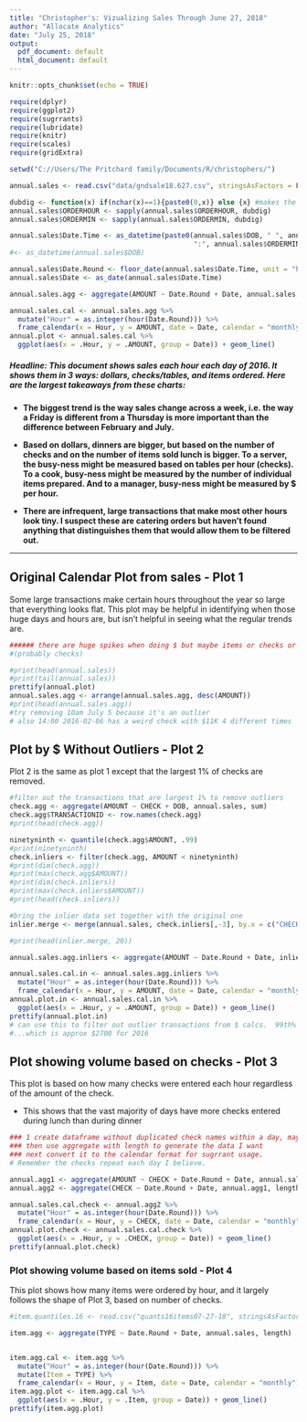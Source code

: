 ```yaml
---
title: "Christopher's: Vizualizing Sales Through June 27, 2018"
author: "Allocate Analytics"
date: "July 25, 2018"
output:
  pdf_document: default
  html_document: default
---
```


```r
knitr::opts_chunk$set(echo = TRUE)

require(dplyr)
require(ggplot2)
require(sugrrants)
require(lubridate)
require(knitr)
require(scales)
require(gridExtra)

setwd("C://Users/The Pritchard family/Documents/R/christophers/")

annual.sales <- read.csv("data/gndsale18.627.csv", stringsAsFactors = FALSE)

dubdig <- function(x) if(nchar(x)==1){paste0(0,x)} else {x} #makes the column double digits
annual.sales$ORDERHOUR <- sapply(annual.sales$ORDERHOUR, dubdig)
annual.sales$ORDERMIN <- sapply(annual.sales$ORDERMIN, dubdig)

annual.sales$Date.Time <- as_datetime(paste0(annual.sales$DOB, " ", annual.sales$ORDERHOUR,
                                             ":", annual.sales$ORDERMIN, ":00"))
#<- as_datetime(annual.sales$DOB)

annual.sales$Date.Round <- floor_date(annual.sales$Date.Time, unit = "hour")
annual.sales$Date <- as_date(annual.sales$Date.Time)

annual.sales.agg <- aggregate(AMOUNT ~ Date.Round + Date, annual.sales, sum)

annual.sales.cal <- annual.sales.agg %>%
  mutate("Hour" = as.integer(hour(Date.Round))) %>%
  frame_calendar(x = Hour, y = AMOUNT, date = Date, calendar = "monthly")
annual.plot <- annual.sales.cal %>%
  ggplot(aes(x = .Hour, y = .AMOUNT, group = Date)) + geom_line()


```

##### Headline: This document shows sales each hour each day of 2016.  It shows them in 3 ways: dollars, checks/tables, and items ordered.  Here are the largest takeaways from these charts:

- **The biggest trend is the way sales change across a week, i.e. the way a Friday is different from a Thursday is more important than the difference between February and July.**

- **Based on dollars, dinners are bigger, but based on the number of checks and on the number of items sold lunch is bigger.  To a server, the busy-ness might be measured based on tables per hour (checks).  To a cook, busy-ness might be measured by the number of individual items prepared.  And to a manager, busy-ness might be measured by $ per hour.**

- **There are infrequent, large transactions that make most other hours look tiny.  I suspect these are catering orders but haven't found anything that distinguishes them that would allow them to be filtered out.**

***
\newpage

## Original Calendar Plot from sales - Plot 1

Some large transactions make certain hours throughout the year so large that everything looks flat.  This plot may be helpful in identifying when those huge days and hours are, but isn't helpful in seeing what the regular trends are.

```r

###### there are huge spikes when doing $ but maybe items or checks or even items could be good 
#(probably checks)

#print(head(annual.sales))
#print(tail(annual.sales))
prettify(annual.plot)
annual.sales.agg <- arrange(annual.sales.agg, desc(AMOUNT))
#print(head(annual.sales.agg))
#try removing 10am July 5 because it's an outlier
# also 14:00 2016-02-06 has a weird check with $11K 4 different times
```

\newpage

## Plot by $ Without Outliers - Plot 2

Plot 2 is the same as plot 1 except that the largest 1% of checks are removed.  

```r

#filter out the transactions that are largest 1% to remove outliers
check.agg <- aggregate(AMOUNT ~ CHECK + DOB, annual.sales, sum)
check.agg$TRANSACTIONID <- row.names(check.agg)
#print(head(check.agg))

ninetyninth <- quantile(check.agg$AMOUNT, .99)
#print(ninetyninth)
check.inliers <- filter(check.agg, AMOUNT < ninetyninth)
#print(dim(check.agg))
#print(max(check.agg$AMOUNT))
#print(dim(check.inliers))
#print(max(check.inliers$AMOUNT))
#print(head(check.inliers))

#bring the inlier data set together with the original one
inlier.merge <- merge(annual.sales, check.inliers[,-3], by.x = c("CHECK", "DOB"), by.y = c("CHECK", "DOB"), all.x = FALSE, all.y = TRUE)

#print(head(inlier.merge, 20))

annual.sales.agg.inliers <- aggregate(AMOUNT ~ Date.Round + Date, inlier.merge, sum)

annual.sales.cal.in <- annual.sales.agg.inliers %>%
  mutate("Hour" = as.integer(hour(Date.Round))) %>%
  frame_calendar(x = Hour, y = AMOUNT, date = Date, calendar = "monthly")
annual.plot.in <- annual.sales.cal.in %>%
  ggplot(aes(x = .Hour, y = .AMOUNT, group = Date)) + geom_line()
prettify(annual.plot.in)
# can use this to filter out outlier transactions from $ calcs.  99th% is probably good. 
#...which is approx $2700 for 2016
```

\newpage

## Plot showing volume based on checks - Plot 3

This plot is based on how many checks were entered each hour regardless of the amount of the check.  

- This shows that the vast majority of days have more checks entered during lunch than during dinner

```r

### 1 create dataframe without duplicated check names within a day, maybe aggregate by amount by hour first, 
### then use aggregate with length to generate the data I want
### next convert it to the calendar format for sugrrant usage.
# Remember the checks repeat each day I believe.

annual.agg1 <- aggregate(AMOUNT ~ CHECK + Date.Round + Date, annual.sales, sum)
annual.agg2 <- aggregate(CHECK ~ Date.Round + Date, annual.agg1, length)

annual.sales.cal.check <- annual.agg2 %>%
  mutate("Hour" = as.integer(hour(Date.Round))) %>%
  frame_calendar(x = Hour, y = CHECK, date = Date, calendar = "monthly")
annual.plot.check <- annual.sales.cal.check %>%
  ggplot(aes(x = .Hour, y = .CHECK, group = Date)) + geom_line()
prettify(annual.plot.check)
```

\newpage

### Plot showing volume based on items sold - Plot 4

This plot shows how many items were ordered by hour, and it largely follows the shape of Plot 3, based on number of checks.

```r
#item.quantiles.16 <- read.csv("quants16items07-27-18", stringsAsFactors = FALSE)

item.agg <- aggregate(TYPE ~ Date.Round + Date, annual.sales, length)


item.agg.cal <- item.agg %>%
  mutate("Hour" = as.integer(hour(Date.Round))) %>%
  mutate(Item = TYPE) %>%
  frame_calendar(x = Hour, y = Item, date = Date, calendar = "monthly")
item.agg.plot <- item.agg.cal %>%
  ggplot(aes(x = .Hour, y = .Item, group = Date)) + geom_line()
prettify(item.agg.plot)


```
